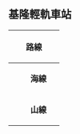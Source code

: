 ==基隆輕軌車站==
{|class="wikitable" border=1 cellspacing=1 cellpadding=3 width=100% style="margin-left:auto; margin-right:auto;"
|-align=center
!colspan=2 align="center"|路線
!車站
|-align=left
|bgcolor="Red" width="20px"|&nbsp;
| width="50px" |'''海線'''
|''[[基隆車站|基隆]]'' - ''[[忠一路站|忠一路]]'' - ''[[市政府站 (基隆)|市政府]]'' - ''[[長榮桂冠站|長榮桂冠]]'' - ''[[中正國宅站|中正國宅]]'' - ''[[海門天險站|海門天險]]'' - ''[[大沙灣站|大沙灣]]'' - ''[[基隆漁會站|基隆漁會]]'' - ''[[和平島站|和平島]]'' - ''[[海洋大學站|海洋大學]]'' - ''[[海大工學院站|海大工學院]]'' - ''[[碧沙一站|碧沙一]]'' - ''[[碧沙二站|碧沙二]]'' - ''[[海科館車站|海科館]]''
|-align=left
|bgcolor="Blue" width="20px"|&nbsp;
| width="50px" |'''山線'''
|''[[汐止區公所站|汐止]]'' - ''[[茄苳腳站|茄苳腳]]'' - ''[[明德三路站|保長坑]]'' - ''[[百福社區站|百福]]'' - ''[[工建路口站|六堵工業園區]]'' - ''[[俊賢路站|六堵]]'' - ''[[明德一路口站|七堵]]'' - ''[[八堵車站|八堵]]'' - ''[[愛三路站|廟口]]'' - ''[[基隆車站|基隆]]''
|}